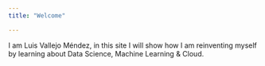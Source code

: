 ```yaml
---
title: "Welcome"

---
```

I am Luis Vallejo Méndez, in this site I will show how I am reinventing myself by learning about Data Science, Machine Learning & Cloud.